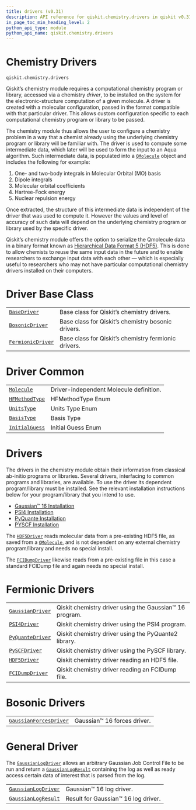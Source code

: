 ```yaml
---
title: drivers (v0.31)
description: API reference for qiskit.chemistry.drivers in qiskit v0.31
in_page_toc_min_heading_level: 2
python_api_type: module
python_api_name: qiskit.chemistry.drivers
---
```


<span id="module-qiskit.chemistry.drivers" />

<span id="qiskit-chemistry-drivers" />

<span id="chemistry-drivers-qiskit-chemistry-drivers" />

# Chemistry Drivers

`qiskit.chemistry.drivers`

Qiskit’s chemistry module requires a computational chemistry program or library, accessed via a chemistry *driver*, to be installed on the system for the electronic-structure computation of a given molecule. A driver is created with a molecular configuration, passed in the format compatible with that particular driver. This allows custom configuration specific to each computational chemistry program or library to be passed.

The chemistry module thus allows the user to configure a chemistry problem in a way that a chemist already using the underlying chemistry program or library will be familiar with. The driver is used to compute some intermediate data, which later will be used to form the input to an Aqua algorithm. Such intermediate data, is populated into a [`QMolecule`](qiskit.chemistry.QMolecule "qiskit.chemistry.QMolecule") object and includes the following for example:

1.  One- and two-body integrals in Molecular Orbital (MO) basis
2.  Dipole integrals
3.  Molecular orbital coefficients
4.  Hartree-Fock energy
5.  Nuclear repulsion energy

Once extracted, the structure of this intermediate data is independent of the driver that was used to compute it. However the values and level of accuracy of such data will depend on the underlying chemistry program or library used by the specific driver.

Qiskit’s chemistry module offers the option to serialize the Qmolecule data in a binary format known as [Hierarchical Data Format 5 (HDF5)](https://www.ogc.org/standard/hdf5/). This is done to allow chemists to reuse the same input data in the future and to enable researchers to exchange input data with each other — which is especially useful to researchers who may not have particular computational chemistry drivers installed on their computers.

# Driver Base Class

|                                                                                                          |                                                      |
| -------------------------------------------------------------------------------------------------------- | ---------------------------------------------------- |
| [`BaseDriver`](qiskit.chemistry.drivers.BaseDriver "qiskit.chemistry.drivers.BaseDriver")                | Base class for Qiskit’s chemistry drivers.           |
| [`BosonicDriver`](qiskit.chemistry.drivers.BosonicDriver "qiskit.chemistry.drivers.BosonicDriver")       | Base class for Qiskit’s chemistry bosonic drivers.   |
| [`FermionicDriver`](qiskit.chemistry.drivers.FermionicDriver "qiskit.chemistry.drivers.FermionicDriver") | Base class for Qiskit’s chemistry fermionic drivers. |

# Driver Common

|                                                                                                 |                                         |
| ----------------------------------------------------------------------------------------------- | --------------------------------------- |
| [`Molecule`](qiskit.chemistry.drivers.Molecule "qiskit.chemistry.drivers.Molecule")             | Driver-independent Molecule definition. |
| [`HFMethodType`](qiskit.chemistry.drivers.HFMethodType "qiskit.chemistry.drivers.HFMethodType") | HFMethodType Enum                       |
| [`UnitsType`](qiskit.chemistry.drivers.UnitsType "qiskit.chemistry.drivers.UnitsType")          | Units Type Enum                         |
| [`BasisType`](qiskit.chemistry.drivers.BasisType "qiskit.chemistry.drivers.BasisType")          | Basis Type                              |
| [`InitialGuess`](qiskit.chemistry.drivers.InitialGuess "qiskit.chemistry.drivers.InitialGuess") | Initial Guess Enum                      |

# Drivers

The drivers in the chemistry module obtain their information from classical ab-initio programs or libraries. Several drivers, interfacing to common programs and libraries, are available. To use the driver its dependent program/library must be installed. See the relevant installation instructions below for your program/library that you intend to use.

*   [Gaussian™ 16 Installation](qiskit.chemistry.drivers.gaussiand)
*   [PSI4 Installation](qiskit.chemistry.drivers.psi4d)
*   [PyQuante Installation](qiskit.chemistry.drivers.pyquanted)
*   [PYSCF Installation](qiskit.chemistry.drivers.pyscfd)

The [`HDF5Driver`](qiskit.chemistry.drivers.HDF5Driver "qiskit.chemistry.drivers.HDF5Driver") reads molecular data from a pre-existing HDF5 file, as saved from a [`QMolecule`](qiskit.chemistry.QMolecule "qiskit.chemistry.QMolecule"), and is not dependent on any external chemistry program/library and needs no special install.

The [`FCIDumpDriver`](qiskit.chemistry.drivers.FCIDumpDriver "qiskit.chemistry.drivers.FCIDumpDriver") likewise reads from a pre-existing file in this case a standard FCIDump file and again needs no special install.

# Fermionic Drivers

|                                                                                                       |                                                         |
| ----------------------------------------------------------------------------------------------------- | ------------------------------------------------------- |
| [`GaussianDriver`](qiskit.chemistry.drivers.GaussianDriver "qiskit.chemistry.drivers.GaussianDriver") | Qiskit chemistry driver using the Gaussian™ 16 program. |
| [`PSI4Driver`](qiskit.chemistry.drivers.PSI4Driver "qiskit.chemistry.drivers.PSI4Driver")             | Qiskit chemistry driver using the PSI4 program.         |
| [`PyQuanteDriver`](qiskit.chemistry.drivers.PyQuanteDriver "qiskit.chemistry.drivers.PyQuanteDriver") | Qiskit chemistry driver using the PyQuante2 library.    |
| [`PySCFDriver`](qiskit.chemistry.drivers.PySCFDriver "qiskit.chemistry.drivers.PySCFDriver")          | Qiskit chemistry driver using the PySCF library.        |
| [`HDF5Driver`](qiskit.chemistry.drivers.HDF5Driver "qiskit.chemistry.drivers.HDF5Driver")             | Qiskit chemistry driver reading an HDF5 file.           |
| [`FCIDumpDriver`](qiskit.chemistry.drivers.FCIDumpDriver "qiskit.chemistry.drivers.FCIDumpDriver")    | Qiskit chemistry driver reading an FCIDump file.        |

# Bosonic Drivers

|                                                                                                                         |                             |
| ----------------------------------------------------------------------------------------------------------------------- | --------------------------- |
| [`GaussianForcesDriver`](qiskit.chemistry.drivers.GaussianForcesDriver "qiskit.chemistry.drivers.GaussianForcesDriver") | Gaussian™ 16 forces driver. |

# General Driver

The [`GaussianLogDriver`](qiskit.chemistry.drivers.GaussianLogDriver "qiskit.chemistry.drivers.GaussianLogDriver") allows an arbitrary Gaussian Job Control File to be run and return a [`GaussianLogResult`](qiskit.chemistry.drivers.GaussianLogResult "qiskit.chemistry.drivers.GaussianLogResult") containing the log as well as ready access certain data of interest that is parsed from the log.

|                                                                                                                |                                     |
| -------------------------------------------------------------------------------------------------------------- | ----------------------------------- |
| [`GaussianLogDriver`](qiskit.chemistry.drivers.GaussianLogDriver "qiskit.chemistry.drivers.GaussianLogDriver") | Gaussian™ 16 log driver.            |
| [`GaussianLogResult`](qiskit.chemistry.drivers.GaussianLogResult "qiskit.chemistry.drivers.GaussianLogResult") | Result for Gaussian™ 16 log driver. |

